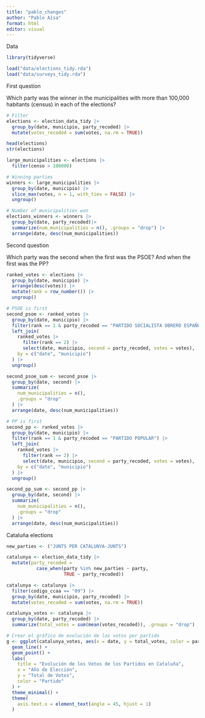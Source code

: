 ```yaml
---
title: "pablo_changes"
author: "Pablo Aísa"
format: html
editor: visual
---
```

Data
```r

library(tidyverse)

load("data/elections_tidy.rda")
load("data/surveys_tidy.rda")
```

First question

Which party was the winner in the municipalities with more than 100,000 habitants (census) in each of the elections?

```r

# Filter
elections <- election_data_tidy |> 
  group_by(date, municipio, party_recoded) |> 
  mutate(votes_recoded = sum(votes, na.rm = TRUE))

head(elections)
str(elections)

large_municipalities <- elections |>
  filter(censo > 100000)

# Winning parties
winners <- large_municipalities |> 
  group_by(date, municipio) |> 
  slice_max(votes, n = 1, with_ties = FALSE) |> 
  ungroup()

# Number of municipalities won
elections_winners <- winners |> 
  group_by(date, party_recoded)|> 
  summarize(num_municipalities = n(), .groups = "drop") |> 
  arrange(date, desc(num_municipalities))

```

Second question

Which party was the second when the first was the PSOE? And when the first was the PP?

```r

ranked_votes <- elections |> 
  group_by(date, municipio) |> 
  arrange(desc(votes)) |> 
  mutate(rank = row_number()) |> 
  ungroup()

# PSOE is first
second_psoe <- ranked_votes |> 
  group_by(date, municipio) |> 
  filter(rank == 1 & party_recoded == "PARTIDO SOCIALISTA OBRERO ESPAÑOL") |> 
  left_join(
    ranked_votes |> 
      filter(rank == 2) |> 
      select(date, municipio, second = party_recoded, votes = votes),
    by = c("date", "municipio")
  ) |> 
  ungroup()

second_psoe_sum <- second_psoe |> 
  group_by(date, second) |> 
  summarize(
    num_municipalities = n(),
    .groups = "drop"
  ) |> 
  arrange(date, desc(num_municipalities))

# PP is first
second_pp <- ranked_votes |> 
  group_by(date, municipio) |> 
  filter(rank == 1 & party_recoded == "PARTIDO POPULAR") |> 
  left_join(
    ranked_votes |> 
      filter(rank == 2) |> 
      select(date, municipio, second = party_recoded, votes = votes),
    by = c("date", "municipio")
  ) |> 
  ungroup()

second_pp_sum <- second_pp |> 
  group_by(date, second) |> 
  summarize(
    num_municipalities = n(),
    .groups = "drop"
  ) |> 
  arrange(date, desc(num_municipalities))

```

Cataluña elections
```r
new_parties <- ("JUNTS PER CATALUNYA-JUNTS")

catalunya <- election_data_tidy |> 
  mutate(party_recoded = 
           case_when(party %in% new_parties ~ party, 
                     TRUE ~ party_recoded))

catalunya <- catalunya |> 
  filter(codigo_ccaa == "09") |> 
  group_by(date, municipio, party_recoded) |>
  mutate(votes_recoded = sum(votes, na.rm = TRUE))

catalunya_votes <- catalunya |> 
  group_by(date, party_recoded) |> 
  summarize(total_votes = sum(mean(votes_recoded)), .groups = "drop")

# Crear el gráfico de evolución de los votos por partido
g <- ggplot(catalunya_votes, aes(x = date, y = total_votes, color = party_recoded, group = party_recoded)) +
  geom_line() +
  geom_point() +
  labs(
    title = "Evolución de los Votos de los Partidos en Cataluña",
    x = "Año de Elección",
    y = "Total de Votos",
    color = "Partido"
  ) +
  theme_minimal() +
  theme(
    axis.text.x = element_text(angle = 45, hjust = 1)
  )

```

